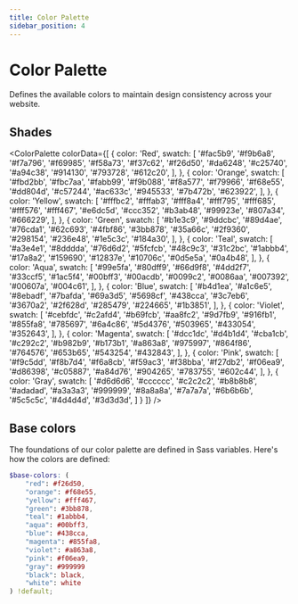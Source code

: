 ```yaml
---
title: Color Palette
sidebar_position: 4
---
```



# Color Palette

Defines the available colors to maintain design consistency across your website.

## Shades

<ColorPalette
  colorData={[
    {
      color: 'Red',
      swatch: [
        '#fac5b9', '#f9b6a8', '#f7a796', '#f69985', '#f58a73', '#f37c62', '#f26d50', '#da6248', '#c25740', '#a94c38', '#914130', '#793728', '#612c20',
      ],
    },
    {
      color: 'Orange',
      swatch: [
        '#fbd2bb', '#fbc7aa', '#fabb99', '#f9b088', '#f8a577', '#f79966', '#f68e55', '#dd804d', '#c57244', '#ac633c', '#945533', '#7b472b', '#623922',
      ],
    },
    {
      color: 'Yellow',
      swatch: [
        '#fffbc2', '#fffab3', '#fff8a4', '#fff795', '#fff685', '#fff576', '#fff467', '#e6dc5d', '#ccc352', '#b3ab48', '#99923e', '#807a34', '#666229',
      ],
    },
    {
      color: 'Green',
      swatch: [
        '#b1e3c9', '#9ddcbc', '#89d4ae', '#76cda1', '#62c693', '#4fbf86', '#3bb878', '#35a66c', '#2f9360', '#298154', '#236e48', '#1e5c3c', '#184a30',
      ],
    },
    {
      color: 'Teal',
      swatch: [
        '#a3e4e1', '#8dddda', '#76d6d2', '#5fcfcb', '#48c9c3', '#31c2bc', '#1abbb4', '#17a8a2', '#159690', '#12837e', '#10706c', '#0d5e5a', '#0a4b48',
      ],
    },
    {
      color: 'Aqua',
      swatch: [
        '#99e5fa', '#80dff9', '#66d9f8', '#4dd2f7', '#33ccf5', '#1ac5f4', '#00bff3', '#00acdb', '#0099c2', '#0086aa', '#007392', '#00607a', '#004c61',
      ],
    },
    {
      color: 'Blue',
      swatch: [
        '#b4d1ea', '#a1c6e5', '#8ebadf', '#7bafda', '#69a3d5', '#5698cf', '#438cca', '#3c7eb6', '#3670a2', '#2f628d', '#285479', '#224665', '#1b3851',
      ],
    },
    {
      color: 'Violet',
      swatch: [
        '#cebfdc', '#c2afd4', '#b69fcb', '#aa8fc2', '#9d7fb9', '#916fb1', '#855fa8', '#785697', '#6a4c86', '#5d4376', '#503965', '#433054', '#352643',
      ],
    },
    {
      color: 'Magenta',
      swatch: [
        '#dcc1dc', '#d4b1d4', '#cba1cb', '#c292c2', '#b982b9', '#b173b1', '#a863a8', '#975997', '#864f86', '#764576', '#653b65', '#543254', '#432843',
      ],
    },
    {
      color: 'Pink',
      swatch: [
        '#f9c5dd', '#f8b7d4', '#f6a8cb', '#f59ac3', '#f38bba', '#f27db2', '#f06ea9', '#d86398', '#c05887', '#a84d76', '#904265', '#783755', '#602c44',
      ],
    },
    {
      color: 'Gray',
      swatch: [
        '#d6d6d6', '#cccccc', '#c2c2c2', '#b8b8b8', '#adadad', '#a3a3a3', '#999999', '#8a8a8a', '#7a7a7a', '#6b6b6b', '#5c5c5c', '#4d4d4d', '#3d3d3d',
      ]
    }
  ]}
/>

## Base colors

The foundations of our color palette are defined in Sass variables. Here's how the colors are defined:

```scss
$base-colors: (
    "red": #f26d50,
    "orange": #f68e55,
    "yellow": #fff467,
    "green": #3bb878,
    "teal": #1abbb4,
    "aqua": #00bff3,
    "blue": #438cca,
    "magenta": #855fa8,
    "violet": #a863a8,
    "pink": #f06ea9,
    "gray": #999999
    "black": black,
    "white": white
) !default;
```